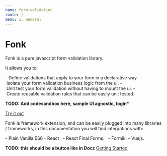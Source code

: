 ```yaml
---
name: form-validation
route: /
menu: 1. General
---
```


# Fonk

Fonk is a pure javascript form validation library.

It allows you to:

- Define validations that apply to your form in a declarative way.
- Isolate your form validation business logic from the ui.
- Unit test your form validation without having to mount the ui.
- Create reusable validation rules that can be easily unit tested.

**TODO: Add codesandbox here, sample UI agnostic, login\***

[Try it out](http://www.google.com)

Fonk is framework extension, and can be easily plugged into many libraries / frameworks,
in this documentation you will find integrations with:

- Plain Vanilla ES6
- React
  - React Final Forms.
  - Formik.
- Vuejs.

**TODO: this should be a button like in Docz**
[Getting Started](./general-getting-started)
